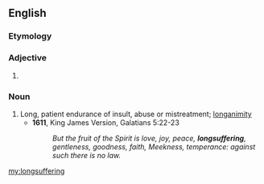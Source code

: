 {{also|long-suffering}}
==English==

===Etymology===
{{compound|long|suffering|lang=en}}

===Adjective===
{{en-adj}}

# {{alternative form of|long-suffering|lang=en}}

===Noun===
{{en-noun|-}}

# Long, patient endurance of insult, abuse or mistreatment; [[longanimity]]
#* '''1611''', King James Version, Galatians 5:22-23
#*: ''But the fruit of the Spirit is love, joy, peace, '''longsuffering''', gentleness, goodness, faith, Meekness, temperance: against such there is no law.''

[[my:longsuffering]]
